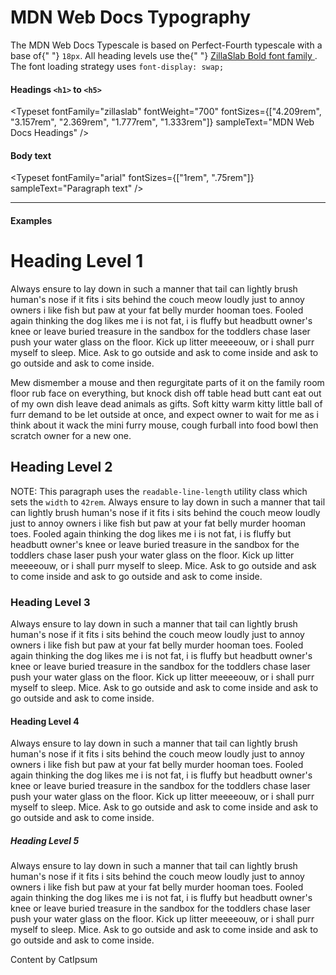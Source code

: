 
<Meta title="Atoms|Typography" />

# MDN Web Docs Typography

<p class="readable-line-length">
  The MDN Web Docs Typescale is based on Perfect-Fourth typescale with a base of{" "}
  <code>18px</code>. All heading levels use the{" "}
  <a
    href="https://github.com/mozilla/zilla-slab"
    target="_blank"
    rel="noreferrer"
  >
    ZillaSlab Bold font family
  </a>
  . The font loading strategy uses <code>font-display: swap;</code>
</p>

#### Headings `<h1>` to `<h5>`

<Typeset
  fontFamily="zillaslab"
  fontWeight="700"
  fontSizes={["4.209rem", "3.157rem", "2.369rem", "1.777rem", "1.333rem"]}
  sampleText="MDN Web Docs Headings"
/>

#### Body text

<Typeset
  fontFamily="arial"
  fontSizes={["1rem", ".75rem"]}
  sampleText="Paragraph text"
/>

---

#### Examples

<Story name="Examples">
  <h1>Heading Level 1</h1>
  <p>
    Always ensure to lay down in such a manner that tail can lightly brush
    human's nose if it fits i sits behind the couch meow loudly just to annoy
    owners i like fish but paw at your fat belly murder hooman toes. Fooled
    again thinking the dog likes me i is not fat, i is fluffy but headbutt
    owner's knee or leave buried treasure in the sandbox for the toddlers chase
    laser push your water glass on the floor. Kick up litter meeeeouw, or i
    shall purr myself to sleep. Mice. Ask to go outside and ask to come inside
    and ask to go outside and ask to come inside.
  </p>
  <p>
    Mew dismember a mouse and then regurgitate parts of it on the family room
    floor rub face on everything, but knock dish off table head butt cant eat
    out of my own dish leave dead animals as gifts. Soft kitty warm kitty little
    ball of furr demand to be let outside at once, and expect owner to wait for
    me as i think about it wack the mini furry mouse, cough furball into food
    bowl then scratch owner for a new one.
  </p>
  <h2>Heading Level 2</h2>
  <p class="readable-line-length">
    NOTE: This paragraph uses the <code>readable-line-length</code> utility
    class which sets the <code>width</code> to <code>42rem</code>. Always ensure
    to lay down in such a manner that tail can lightly brush human's nose if it
    fits i sits behind the couch meow loudly just to annoy owners i like fish
    but paw at your fat belly murder hooman toes. Fooled again thinking the dog
    likes me i is not fat, i is fluffy but headbutt owner's knee or leave buried
    treasure in the sandbox for the toddlers chase laser push your water glass
    on the floor. Kick up litter meeeeouw, or i shall purr myself to sleep.
    Mice. Ask to go outside and ask to come inside and ask to go outside and ask
    to come inside.
  </p>
  <h3>Heading Level 3</h3>
  <p>
    Always ensure to lay down in such a manner that tail can lightly brush
    human's nose if it fits i sits behind the couch meow loudly just to annoy
    owners i like fish but paw at your fat belly murder hooman toes. Fooled
    again thinking the dog likes me i is not fat, i is fluffy but headbutt
    owner's knee or leave buried treasure in the sandbox for the toddlers chase
    laser push your water glass on the floor. Kick up litter meeeeouw, or i
    shall purr myself to sleep. Mice. Ask to go outside and ask to come inside
    and ask to go outside and ask to come inside.
  </p>
  <h4>Heading Level 4</h4>
  <p>
    Always ensure to lay down in such a manner that tail can lightly brush
    human's nose if it fits i sits behind the couch meow loudly just to annoy
    owners i like fish but paw at your fat belly murder hooman toes. Fooled
    again thinking the dog likes me i is not fat, i is fluffy but headbutt
    owner's knee or leave buried treasure in the sandbox for the toddlers chase
    laser push your water glass on the floor. Kick up litter meeeeouw, or i
    shall purr myself to sleep. Mice. Ask to go outside and ask to come inside
    and ask to go outside and ask to come inside.
  </p>
  <h5>Heading Level 5</h5>
  <p>
    Always ensure to lay down in such a manner that tail can lightly brush
    human's nose if it fits i sits behind the couch meow loudly just to annoy
    owners i like fish but paw at your fat belly murder hooman toes. Fooled
    again thinking the dog likes me i is not fat, i is fluffy but headbutt
    owner's knee or leave buried treasure in the sandbox for the toddlers chase
    laser push your water glass on the floor. Kick up litter meeeeouw, or i
    shall purr myself to sleep. Mice. Ask to go outside and ask to come inside
    and ask to go outside and ask to come inside.
  </p>
  <p class="tiny-text">Content by CatIpsum</p>
</Story>
